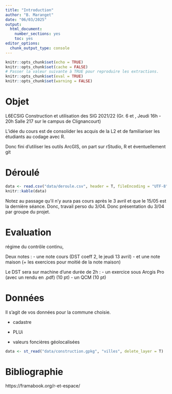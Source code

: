 ```yaml
---
title: "Introduction"
author: "B. Maranget"
date: "06/03/2025"
output: 
  html_document: 
    number_sections: yes
    toc: yes
editor_options: 
  chunk_output_type: console
---
```



```r
knitr::opts_chunk$set(echo = TRUE)
knitr::opts_chunk$set(cache = FALSE)
# Passer la valeur suivante à TRUE pour reproduire les extractions.
knitr::opts_chunk$set(eval = TRUE)
knitr::opts_chunk$set(warning = FALSE)
```

# Objet

L6ECSIG Construction et utilisation des SIG 2021/22
 (Gr. 6 et , Jeudi 16h - 20h Salle 217 sur le campus de Clignancourt)
 
  L'idée du cours est de consolider les acquis de la L2 et de familiariser les étudiants au codage avec R.

Donc fini d'utiliser les outils ArcGIS, on part sur rStudio, R et éventuellement git

# Déroulé

```r
data <- read.csv("data/deroule.csv", header = T, fileEncoding = "UTF-8")
knitr::kable(data)
```

Notez au passage qu'il n'y aura pas cours après le 3 avril et que le 15/05 est la dernière séance.
Donc, travail perso du 3/04. Donc présentation du 3/04 par groupe du projet.


# Evaluation

régime du contrôle continu, 

Deux notes : 
- une note cours (DST coeff 2, le jeudi 13 avril) 
- et une note maison (+ les exercices pour moitié de la note maison)


Le DST sera sur machine d'une durée de 2h :
- un exercice sous Arcgis Pro (avec un rendu en .pdf) (10 pt) 
- un QCM (10 pt)


# Données

Il s'agit de vos données pour la commune choisie.

- cadastre

- PLUi

- valeurs foncières géolocalisées



```r
data <- st_read("data/construction.gpkg", "villes", delete_layer = T)
```

# Bibliographie

https://framabook.org/r-et-espace/







